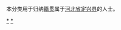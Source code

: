 {{Catnav|頁面分類|各種主題的頁面分類|依中国各省来作的分类|各地中国人|河北人|保定人}}
{{Catnav|頁面分類|人物|各國人物|中国人|各地中国人|河北人|保定人}}

本分类用于归纳[[籍贯|籍贯]]属于[[河北省|河北省]][[定兴县|定兴县]]的人士。

[[Category:保定人|*]]
[[Category:定兴县|*]]